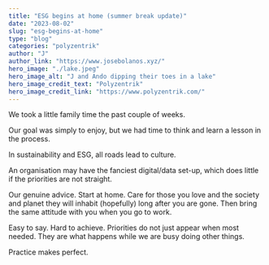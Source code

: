 ```yaml
---
title: "ESG begins at home (summer break update)"
date: "2023-08-02"
slug: "esg-begins-at-home"
type: "blog"
categories: "polyzentrik"
author: "J"
author_link: "https://www.josebolanos.xyz/"
hero_image: "./lake.jpeg"
hero_image_alt: "J and Ando dipping their toes in a lake"
hero_image_credit_text: "Polyzentrik"
hero_image_credit_link: "https://www.polyzentrik.com/"
---
```


We took a little family time the past couple of weeks. 

Our goal was simply to enjoy, but we had time to think and learn a lesson in the process.

In sustainability and ESG, all roads lead to culture. 

An organisation may have the fanciest digital/data set-up, which does little if the priorities are not straight.

Our genuine advice. Start at home. Care for those you love and the society and planet they will inhabit (hopefully) long after you are gone. Then bring the same attitude with you when you go to work. 

Easy to say. Hard to achieve. Priorities do not just appear when most needed. They are what happens while we are busy doing other things. 

Practice makes perfect.